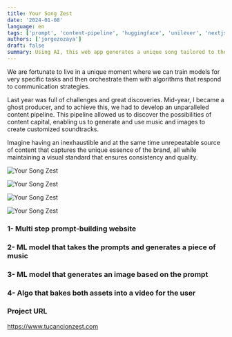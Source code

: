```yaml
---
title: Your Song Zest
date: '2024-01-08'
language: en
tags: ['prompt', 'content-pipeline', 'huggingface', 'unilever', 'nextjs']
authors: ['jorgezozaya']
draft: false
summary: Using AI, this web app generates a unique song tailored to the user's preferences.
---
```



We are fortunate to live in a unique moment where we can train models for very specific tasks and then orchestrate them with algorithms that respond to communication strategies. 

Last year was full of challenges and great discoveries. Mid-year, I became a ghost producer, and to achieve this, we had to develop an unparalleled content pipeline. This pipeline allowed us to discover the possibilities of content capital, enabling us to generate and use music and images to create customized soundtracks. 

Imagine having an inexhaustible and at the same time unrepeatable source of content that captures the unique essence of the brand, all while maintaining a visual standard that ensures consistency and quality.

![Your Song Zest](https://res.cloudinary.com/dbtnomqnj/image/upload/v1732847959/portfolio/Screenshot_2024-11-28_at_5.08.20_PM_iyuw7j.jpg)

![Your Song Zest](https://res.cloudinary.com/dbtnomqnj/image/upload/v1732847959/portfolio/Screenshot_2024-11-28_at_5.08.36_PM_avtbdd.jpg)

![Your Song Zest](https://res.cloudinary.com/dbtnomqnj/image/upload/v1732847959/portfolio/Screenshot_2024-11-28_at_5.09.02_PM_t2jsck.jpg)

![Your Song Zest](https://res.cloudinary.com/dbtnomqnj/image/upload/v1732847959/portfolio/Screenshot_2024-11-28_at_5.09.30_PM_rnq8cu.jpg)


### 1- Multi step prompt-building website

### 2- ML model that takes the prompts and generates a piece of music

### 3- ML model that generates an image based on the prompt

### 4- Algo that bakes both assets into a video for the user


### Project URL

https://www.tucancionzest.com

